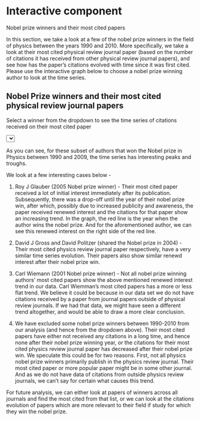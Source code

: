 # Interactive component

Nobel prize winners and their most cited papers


In this section, we take a look at a few of the nobel prize winners in the field of physics between the years 1990 and 2010. More specifically, we take a look at their most cited physical review journal paper (based on the number of citations it has received from other physical review journal papers), and see how has the paper's citations evolved with time since it was first cited.   
Please use the interactive graph below to choose a nobel prize winning author to look at the time series.  

<script src="https://d3js.org/d3.v6.js"></script>
<style type ="text/css">
      .line {
        fill: none;
        stroke: blue;
        stroke-width: 1.5px;
      }
</style>



  <h2>Nobel Prize winners and their most cited physical review journal papers</h2>
  <p>Select a winner from the dropdown to see the time series of citations received on their most cited paper</p>
  <select id="selectButton"></select>

<div id="nobel"></div>

  <script>
  var w = 600;
  var h = 500;
  var margin = {top: 25, right: 25, bottom: 50, left: 50};
  var innerWidth = w - margin.left - margin.right;
  var innerHeight = h - margin.top - margin.bottom;

  var svg = d3.select("div#nobel") // append svg to div
    .append("svg")
      .attr("width", w)
      .attr("height", h);
  svg.append("rect")
      .attr("x", 0)
      .attr("y", 0)
      .attr("width", w)
      .attr("height", h)
      .attr("fill", "aliceblue");

  var authors = [];

  d3.csv("https://raw.githubusercontent.com/superpowergirl/PR_citations/akanxa/datatransformation_python/nobelauthor_timeseries_subset.csv").then(function(data)  {

    console.log(data)
    var author_names = data.map(function(d) { return d.nobel_author; });
    console.log(author_names)
    var author_name_set = new Set(author_names)
    var author_name_unique = Array.from(author_name_set)
    console.log(author_name_unique)
    d3.select("#selectButton")
      .selectAll('authoroptions')
      .data(author_name_unique)
      .enter()
      .append('option')
      .text(function (d) {return d;})
      .attr("value", function (d) {return d;})
      .property("selected", function(d){return d === "Select a nobel prize winner"})


  var xScale = d3.scaleLinear()
      .domain([d3.min(data, function(d) {return +d.cited_year;}),d3.max(data, function(d) {return +d.cited_year;})])   // convert to numeric with "+"
      .range([0, innerWidth]);
    console.log(xScale.domain());

    var yScale = d3.scaleLinear()
      .domain([0, d3.max(data, function(d) {return +d.n;})]) // convert to numeric
      .range([innerHeight, 0]);

    var xAxis = d3.axisBottom()
      .scale(xScale).tickFormat(d3.format("d"));

    var yAxis = d3.axisLeft()
      .scale(yScale);

  svg.append("g")
      .attr("class", "xAxis")
      .attr("transform", `translate (${margin.left}, ${h - margin.bottom})`)
      .call(xAxis);

  svg.append("g")
      .attr("class", "yAxis")
      .attr("transform", `translate (${margin.left}, ${margin.top})`)
      .call(yAxis);

// x-axis label
  svg.append("text")
      .attr("transform",
            "translate(" + (innerWidth/2) + " ," +
                           (innerHeight + margin.top + 35) + ")")
      .style("text-anchor", "middle")
      .text("Year of citations received");

// y-axis label
 svg.append("text")
      .attr("transform", "rotate(-90)")
      .attr("y", 0- margin.left +50)
      .attr("x",0 - (innerHeight / 2))
      .attr("dy", "1em")
      .style("text-anchor", "middle")
      .text("Number of citations received");

// create initial items

d3.select("svg")
  .append("g")
  .attr("id", "plot")
  .attr("transform", `translate (${margin.left}, ${margin.top})`);

d3.select("g#plot")
  .append("path");

d3.select("g#plot")
   .append("line");

d3.select("g#plot")
   .append("line")
   .attr("id","line1");
d3.select("g#plot")
   .append("line")
   .attr("id","line2");

d3.select("g#plot")
  .append("text")
  .attr("id","text1");
d3.select("g#plot")
  .append("text")
  .attr("id","text2");

function updatePlot(selectedauthor) {

    function getFilteredData(data, nobel_author) {
	return data.filter(function(d) { return d.nobel_author === selectedauthor; });
}
    //var dataFilter = data.map(function(d){return {author_name:selectedauthor, value:d.avg_cit_before} })

  var dataFilter = getFilteredData(data,selectedauthor)
  console.log(dataFilter)

   var line_gen = d3.line()
          .x(d=> xScale(d.cited_year))
          .y(d=> yScale(d.n));
    var nobel_year = d3.max(dataFilter, function(d) {return d.nobel_year;})
    
    var max_cited_year=d3.max(dataFilter, function(d) {return d.cited_year;})
    var paper_name=d3.max(dataFilter, function(d) {return d.cited_doi;})
//vertical line
  svg.select("g#plot")
    .select("line")
    .attr("x1", xScale(nobel_year))
    .attr("y1", 0)
    .attr("x2", xScale(nobel_year))
    .attr("y2", h - margin.bottom-20)
    .style("stroke-width", 2)
    .style("stroke", "red")
    .style("fill", "none");

// line chart
    svg.select("g#plot")
      .select("path")
        .datum(dataFilter)
        .attr("d", line_gen)
        .attr("class", "line");
    
    svg.select("g#plot")
    .select("#line1")
    .attr("x1", 800)
    .attr("y1", 100)
    .attr("x2", 820)
    .attr("y2", 100)
    .style("stroke-width", 2)
    .style("stroke", "red")
    .style("fill", "none");
    
    svg.select("g#plot")
    .select("#line2")
    .attr("x1", 800)
    .attr("y1", 120)
    .attr("x2", 820)
    .attr("y2", 120)
    .style("stroke-width", 2)
    .style("stroke", "blue")
    .style("fill", "none");
    
    svg.select("g#plot")
      .select("#text1")
      .attr("x", 820)
      .attr("y", 100)
      .text("Nobel prize year")
      .style("font-size", "15px")
      .attr("alignment-baseline","middle")
    svg.select("g#plot")
      .select("#text2")
      .attr("x", 820)
      .attr("y", 120)
      .text("Citations time series")
      .style("font-size", "15px")
      .attr("alignment-baseline","middle")
  }
    d3.select("#selectButton").on("change", function(d) {
        // recover the option that has been chosen
        var selectedOption = d3.select(this).property("value")
        console.log(selectedOption)
        // run the updateChart function with this selected option
        updatePlot(selectedOption)
  })

  });

    </script>

  </body>

</html>


As you can see, for these subset of authors that won the Nobel prize in Physics between 1990 and 2009, the time series has interesting peaks and troughs.  

We look at a few  interesting cases below -  

1.  Roy J Glauber (2005 Nobel prize winner) -  Their most cited paper received a lot of initial interest immediately after its publication. Subsequently, there was a drop-off until the year of their nobel prize win, after which, possibly due to increased publicity and awareness, the paper received renewed interest and the citations for that paper show an increasing trend. In the graph, the red line is the year when the author wins the nobel prize. And for the aforementioned author, we can see this renewed interest on the right side of the red line.  

2. David J Gross and David Politzer (shared the Nobel prize in 2004) - Their most cited physics review journal paper respectively, have a very similar time series evolution. Their papers also show similar renewd interest after their nobel prize win.

3. Carl Wiemann (2001 Nobel prize winner) - Not all nobel prize winning authors' most cited papers show the above mentioned renewed interest trend in our data. Carl Wiemman's most cited papers has a more or less flat trend. We believe it could be because in our data set we do not have citations received by a paper from journal papers outside of physical review journals. If we had that data, we might have seen a different trend altogether, and would be able to draw a more clear conclusion.

4. We have excluded some nobel prize winners between 1990-2010 from our analysis (and hence from the dropdown above). Their most cited papers have either not received any citations in a long time, and hence none after their nobel prize winning year, or the citations for their most cited physics review journal paper has decreased after their nobel prize win. We speculate this could be for two reasons. First, not all physics nobel prize winners primarily publish in the physics review journal. Their most cited paper or more popular paper might be in some other journal. And as we do not have data of citations from outside physics review journals, we can't say for certain what causes this trend.

For future analysis, we can either look at papers of winners across all journals and find the most cited from that list, or we can look at the citations evolution of papers which are more relevant to their field if study for which they win the nobel prize.
